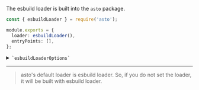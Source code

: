 The esbuild loader is built into the `asto` package.

```ts
const { esbuildLoader } = require('asto');

module.exports = {
  loader: esbuildLoader(),
  entryPoints: [],
};
```

<details>
<summary><code>`esbuildLoaderOptions`</code></summary>
<br>
This is how you dropdown.
</details>

---

> asto's default loader is esbuild loader.
> So, if you do not set the loader, it will be built with esbuild loader.
